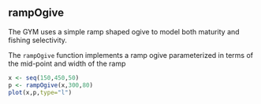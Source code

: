 ## rampOgive

The GYM uses a simple ramp shaped ogive to model both maturity and
fishing selectivity.


The `rampOgive` function implements a ramp ogive parameterized in
terms of the mid-point and width of the ramp
```r
x <- seq(150,450,50)
p <- rampOgive(x,300,80)
plot(x,p,type="l")
```
